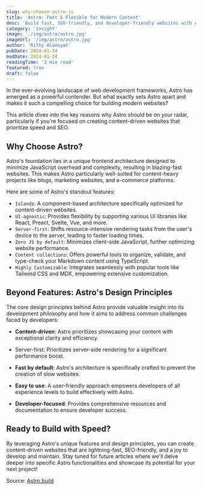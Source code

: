 ```yaml
---
slug: why-choose-astro-js
title: 'Astro: Fast & Flexible for Modern Content'
desc: 'Build fast, SEO-friendly, and developer-friendly websites with Astro! Learn about the advantages of Astro for modern content websites and web development.'
category: 'Insight'
image: './img/astro/astro.jpg'
imageUrl: '/img/astro/astro.jpg'
author: 'Rifky Alamsyah'
pubDate: 2024-01-24
modDate: 2024-01-24
readingTime: '3 min read'
featured: true
draft: false
---
```


In the ever-evolving landscape of web development frameworks, Astro has emerged as a powerful contender. But what exactly sets Astro apart and makes it such a compelling choice for building modern websites?

This article dives into the key reasons why Astro should be on your radar, particularly if you're focused on creating content-driven websites that prioritize speed and SEO.

## Why Choose Astro?

Astro's foundation lies in a unique frontend architecture designed to minimize JavaScript overhead and complexity, resulting in blazing-fast websites. This makes Astro particularly well-suited for content-heavy projects like blogs, marketing websites, and e-commerce platforms.

Here are some of Astro's standout features:

- `Islands`: A component-based architecture specifically optimized for content-driven websites.
- `UI-agnostic`: Provides flexibility by supporting various UI libraries like React, Preact, Svelte, Vue, and more.
- `Server-first`: Shifts resource-intensive rendering tasks from the user's device to the server, leading to faster loading times.
- `Zero JS by default`: Minimizes client-side JavaScript, further optimizing website performance.
- `Content collections`: Offers powerful tools to organize, validate, and type-check your Markdown content using TypeScript.
- `Highly Customizable`: Integrates seamlessly with popular tools like Tailwind CSS and MDX, empowering extensive customization.

## Beyond Features: Astro's Design Principles

The core design principles behind Astro provide valuable insight into its development philosophy and how it aims to address common challenges faced by developers:

- **Content-driven**:
        Astro prioritizes showcasing your content with exceptional clarity and efficiency.

- Server-first:
        Prioritizes server-side rendering for a significant performance boost.

- **Fast by default**:
        Astro's architecture is specifically crafted to prevent the creation of slow websites.

- **Easy to use**:
        A user-friendly approach empowers developers of all experience levels to build effectively with Astro.

- **Developer-focused**:
        Provides comprehensive resources and documentation to ensure developer success.

## Ready to Build with Speed?

By leveraging Astro's unique features and design principles, you can create content-driven websites that are lightning-fast, SEO-friendly, and a joy to develop and maintain.  Stay tuned for future articles where we'll delve deeper into specific Astro functionalities and showcase its potential for your next project!

Source: <a href='https://astro.build' target='_blank'>Astro.build</a>